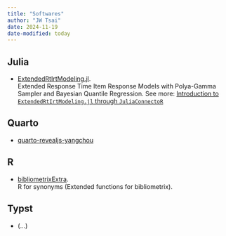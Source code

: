 ```yaml
---
title: "Softwares"
author: "JW Tsai"
date: 2024-11-19
date-modified: today
---
```


## Julia

-   [ExtendedRtIrtModeling.jl](https://github.com/jiewenTsai/ExtendedRtIrtModeling.jl). <br> Extended Response Time Item Response Models with Polya-Gamma Sampler and Bayesian Quantile Regression. See more: [Introduction to `ExtendedRtIrtModeling.jl` through `JuliaConnectoR`](https://jiewentsai.github.io/docs/posts/IntroJuliaConnectoR.html)

## Quarto

-   [quarto-revealjs-yangchou](https://github.com/jiewenTsai/quarto-revealjs-yangchou)

## R

-   [bibliometrixExtra](https://github.com/jiewenTsai/bibliometrixExtra). <br> R for synonyms (Extended functions for bibliometrix).

## Typst

-   (...)
